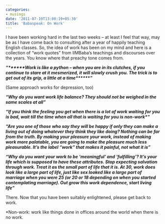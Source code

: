 ```yaml
---
categories:
- musings
date: '2011-07-19T13:00:19+05:30'
title: 'Babaspeak: On Work'
---
```


I have been working hard in the last two weeks – at least I feel that way, may be as I have come back to consulting after a year of happily teaching English classes. So, the idea of work has been on my mind and here is a collection of “work quotes” from IIMBaba’s teachings and discourses over the years. You know where that preachy tone comes from.

 ***“******Work is like a python – when you are in its clutches, if you continue to stare at it mesmerized, it will slowly crush you. The trick is to get out of its grip, a little at a time******”***

 (Same approach works for depression, too)

 ***“Why do you want work life balance? They should not be weighed in the same scales at all”***

 ***“If you think the feeling you get when there is a lot of work waiting for you is bad, wait till the time when all that is waiting for you is non\-work\*”***

 ***“Are you one of those who say they will be happy if only they can make a living out of doing whatever they think they like doing? Nothing can be far from the truth. By making your pleasure your work, instead of making work more palatable, you are going to make the pleasure much less pleasurable. It’s the label “work” that makes it painful, not what it is”***

 ***“Why do you want your work to be ‘meaningful’ and ‘fulfilling’? It’s your life which is supposed to have these attributes. Stop expecting salvation through work. Treat it as the small part of life that it is. At 30, work does look like a large part of life, just like sex looked like a large part of marriage when you were 25 (or 20 or 18 depending on when you started contemplating marriage).  Out grow this work dependence, start living life”***

 There. Now that you have been suitably enlightened, please get back to work.

 \*Non\-work: work like things done in offices around the world when there is no work.

<!--
post-402
https://venugvgk.wordpress.com/2011/07/19/babaspeak-on-work/
-->

